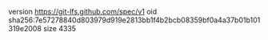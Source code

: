 version https://git-lfs.github.com/spec/v1
oid sha256:7e57278840d803979d919e2813bb1f4b2bcb08359bf0a4a37b01b101319e2008
size 4335
